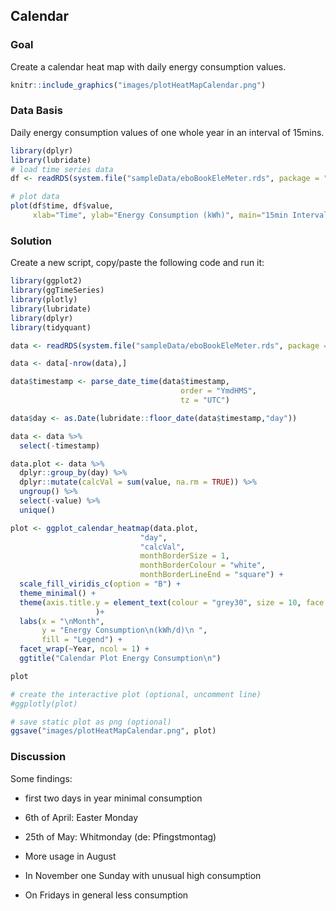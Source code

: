 \newpage
## Calendar
### Goal
Create a calendar heat map with daily energy consumption values.

```r
knitr::include_graphics("images/plotHeatMapCalendar.png")
```

### Data Basis
Daily energy consumption values of one whole year in an interval of 15mins.

```r
library(dplyr)
library(lubridate)
# load time series data
df <- readRDS(system.file("sampleData/eboBookEleMeter.rds", package = "redutils"))

# plot data
plot(df$time, df$value,
     xlab="Time", ylab="Energy Consumption (kWh)", main="15min Interval Raw Data", type = "l")
```

### Solution
Create a new script, copy/paste the following code and run it:

```r
library(ggplot2)
library(ggTimeSeries)
library(plotly)
library(lubridate)
library(dplyr)
library(tidyquant)

data <- readRDS(system.file("sampleData/eboBookEleMeter.rds", package = "redutils"))

data <- data[-nrow(data),]

data$timestamp <- parse_date_time(data$timestamp,
                                      order = "YmdHMS",
                                      tz = "UTC")

data$day <- as.Date(lubridate::floor_date(data$timestamp,"day"))

data <- data %>% 
  select(-timestamp)

data.plot <- data %>% 
  dplyr::group_by(day) %>% 
  dplyr::mutate(calcVal = sum(value, na.rm = TRUE)) %>% 
  ungroup() %>% 
  select(-value) %>% 
  unique()

plot <- ggplot_calendar_heatmap(data.plot,
                             "day",
                             "calcVal",
                             monthBorderSize = 1,
                             monthBorderColour = "white",
                             monthBorderLineEnd = "square") +
  scale_fill_viridis_c(option = "B") +
  theme_minimal() +
  theme(axis.title.y = element_text(colour = "grey30", size = 10, face = "plain"),
                   )+
  labs(x = "\nMonth",
       y = "Energy Consumption\n(kWh/d)\n ",
       fill = "Legend") +
  facet_wrap(~Year, ncol = 1) +
  ggtitle("Calendar Plot Energy Consumption\n")

plot

# create the interactive plot (optional, uncomment line)
#ggplotly(plot)

```

```r
# save static plot as png (optional)
ggsave("images/plotHeatMapCalendar.png", plot)
```

### Discussion
Some findings:

* first two days in year minimal consumption

* 6th of April: Easter Monday

* 25th of May:  Whitmonday (de: Pfingstmontag)

* More usage in August

* In November one Sunday with unusual high consumption

* On Fridays in general less consumption
